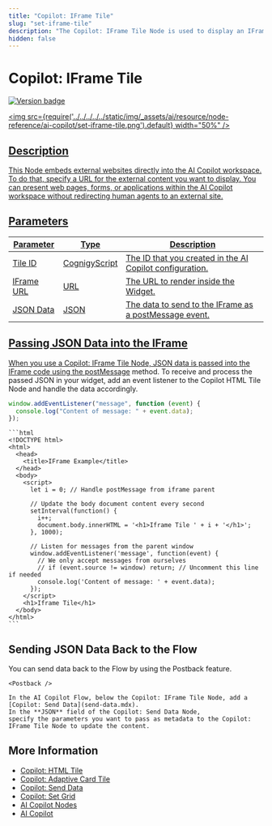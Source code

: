 ```yaml
---
title: "Copilot: IFrame Tile"
slug: "set-iframe-tile"
description: "The Copilot: IFrame Tile Node is used to display an IFrame in the AI Copilot workspace."
hidden: false
---
```




# Copilot: IFrame Tile

<a href="../../../../release-notes/4.90.mdx" /><img src="https://img.shields.io/badge/Updated in-v4.90-blue.svg" alt="Version badge" />

<img src={require('../../../../../static/img/_assets/ai/resource/node-reference/ai-copilot/set-iframe-tile.png').default} width="50%" />

## Description

This Node embeds external websites directly into the AI Copilot workspace. To do that, specify a URL for the external content you want to display. You can present web pages, forms, or applications within the AI Copilot workspace without redirecting human agents to an external site.

## Parameters

| Parameter  | Type          | Description                                              |
|------------|---------------|----------------------------------------------------------|
| Tile ID    | CognigyScript | The ID that you created in the AI Copilot configuration. |
| IFrame URL | URL           | The URL to render inside the Widget.                     |
| JSON Data  | JSON          | The data to send to the IFrame as a postMessage event.   |

## Passing JSON Data into the IFrame

When you use a Copilot: IFrame Tile Node, JSON data is passed into the IFrame code using the [postMessage](https://developer.mozilla.org/en-US/docs/Web/API/Window/postMessage) method. To receive and process the passed JSON in your widget, add an event listener to the Copilot HTML Tile Node and handle the data accordingly.

```js
window.addEventListener("message", function (event) {
  console.log("Content of message: " + event.data);
});
``` 

<CollapsibleSection title="Example">

    ```html
    <!DOCTYPE html>
    <html>
      <head>
        <title>IFrame Example</title>
      </head>
      <body>
        <script>
          let i = 0; // Handle postMessage from iframe parent
    
          // Update the body document content every second
          setInterval(function() {
            i++;
            document.body.innerHTML = '<h1>Iframe Tile ' + i + '</h1>';
          }, 1000);
    
          // Listen for messages from the parent window
          window.addEventListener('message', function(event) {
            // We only accept messages from ourselves
            // if (event.source != window) return; // Uncomment this line if needed
            console.log('Content of message: ' + event.data);
          });
        </script>
        <h1>Iframe Tile</h1>
      </body>
    </html>
    ```
    

</CollapsibleSection>


## Sending JSON Data Back to the Flow

You can send data back to the Flow by using the Postback feature.

<CollapsibleSection title="Postback">

    <Postback />

    In the AI Copilot Flow, below the Copilot: IFrame Tile Node, add a [Copilot: Send Data](send-data.mdx).
    In the **JSON** field of the Copilot: Send Data Node,
    specify the parameters you want to pass as metadata to the Copilot: IFrame Tile Node to update the content.

</CollapsibleSection>


## More Information

- [Copilot: HTML Tile](set-html-tile.mdx)
- [Copilot: Adaptive Card Tile](set-adaptive-card-tile.mdx)
- [Copilot: Send Data](send-data.mdx)
- [Copilot: Set Grid](set-grid.mdx)
- [AI Copilot Nodes](overview.mdx)
- [AI Copilot](../../../../ai-copilot/overview.mdx)